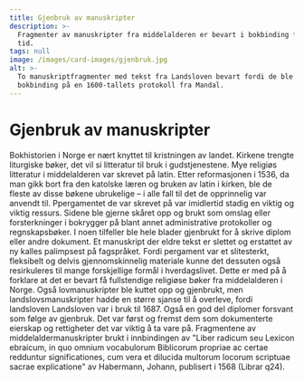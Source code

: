 ```yaml
---
title: Gjenbruk av manuskripter
description: >-
  Fragmenter av manuskripter fra middelalderen er bevart i bokbinding fra senere
  tid.
tags: null
image: /images/card-images/gjenbruk.jpg
alt: >-
  To manuskriptfragmenter med tekst fra Landsloven bevart fordi de ble brukt som
  bokbinding på en 1600-tallets protokoll fra Mandal.
---
```



# Gjenbruk av manuskripter

<Container stil="initial side">
    Bokhistorien i Norge er nært knyttet til kristningen av landet. Kirkene trengte liturgiske bøker, det vil si litteratur til bruk i gudstjenestene. Mye religiøs litteratur i middelalderen var skrevet på latin. Etter reformasjonen i 1536, da man gikk bort fra den katolske læren og bruken av latin i kirken, ble de fleste av disse bøkene ubrukelige – i alle fall til det de opprinnelig var anvendt til. Ppergamentet de var skrevet på var imidlertid stadig en viktig og viktig ressurs. Sidene ble gjerne skåret opp og brukt som omslag eller forsterkninger i bokrygger på blant annet administrative protokoller og regnskapsbøker. I noen tilfeller ble hele blader gjenbrukt for å skrive diplom eller andre dokument. Et manuskript der eldre tekst er slettet og erstattet av ny kalles palimpsest på fagspråket. Fordi pergament var et slitesterkt, fleksibelt og delvis gjennomskinnelig materiale kunne det dessuten også resirkuleres til mange forskjellige formål i hverdagslivet. Dette er med på å forklare at det er bevart få fullstendige religiøse bøker fra middelalderen i Norge. Også lovmanuskripter ble kuttet opp og gjenbrukt, men landslovsmanuskripter hadde en større sjanse til å overleve, fordi landsloven Landsloven var i bruk til 1687. Også en god del diplomer forsvant som følge av gjenbruk. Det var først og fremst dem som dokumenterte eierskap og rettigheter det var viktig å ta vare på.
</Container>

<Work id="ubb-ms-2159-a-002" marcus="https://marcus.uib.no/instance/fragment/ubb-ms-2159-a-002.html">
Fragmentene av middelaldermanuskripter brukt i innbindingen av "Liber radicum seu Lexicon ebraicum, in quo omnium vocabulorum Biblicorum propriae ac certae redduntur significationes, cum vera et dilucida multorum locorum scriptuae sacrae explicatione" av Habermann, Johann, publisert i 1568 (Librar q24).
</Work>
